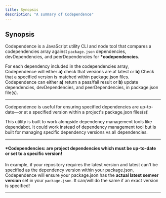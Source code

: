 ```yaml
---
title: Synopsis
description: "A summary of Codependence"
---
```


<section>

## Synopsis

Codependence is a JavaScript utility CLI and node tool that compares a codependencies array against `package.json` dependencies, devDependencies, and peerDependencies for **\*codependencies**.

For each dependency included in the codependencies array, Codependence will either **a)** check that versions are at latest or **b)** Check that a specified version is matched within package.json files. Codependence can either **a)** return a pass/fail result or **b)** update dependencies, devDependencies, and peerDependencies, in package.json file(s).

---

Codependence is useful for ensuring specified dependencies are up-to-date—or at a specified version within a project's package.json files(s)!

This utility is built to work alongside dependency management tools like dependabot. It could work instead of dependency management tool but is built for managing specific dependency versions vs all dependencies.

---

#### \*Codependencies: are project dependencies which must be up-to-date or set to a specific version!

In example, if your repository requires the latest version and latest can't be specified as the dependency version within your package.json, Codependence will ensure your package.json has the **actual latest semver version** set in your `package.json`. It can/will do the same if an exact version is specified!

---

</section>
